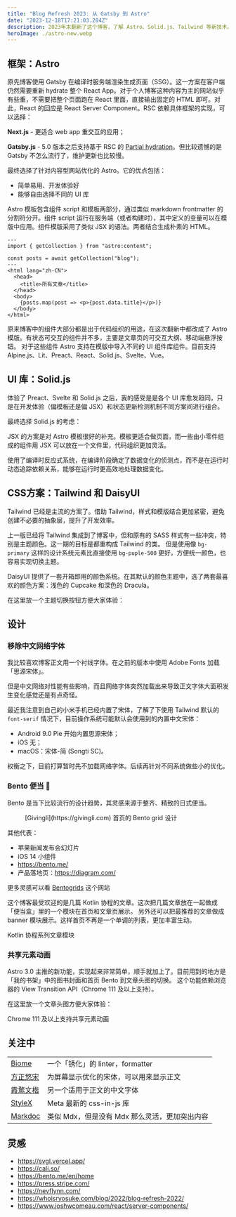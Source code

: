 ```yaml
---
title: "Blog Refresh 2023: 从 Gatsby 到 Astro"
date: "2023-12-18T17:21:03.284Z"
description: 2023年末翻新了这个博客，了解 Astro、Solid.js、Tailwind 等新技术。
heroImage: ./astro-new.webp
---
```




## 框架：Astro

原先博客使用 Gatsby 在编译时服务端渲染生成页面（SSG）。这一方案在客户端仍然需要重新 hydrate 整个 React App。对于个人博客这种内容为主的网站似乎有些重，不需要把整个页面跑在 React 里面，直接输出固定的 HTML 即可。对此，React 的回应是 React Server Component。RSC 依赖具体框架的实现，可以选择：

**Next.js** - 更适合 web app 重交互的应用；

**Gatsby.js** - 5.0 版本之后支持基于 RSC 的 [Partial hydration](https://www.gatsbyjs.com/docs/how-to/performance/partial-hydration/)。但比较遗憾的是 Gatsby 不怎么流行了，维护更新也比较慢。

最终选择了针对内容型网站优化的 Astro。它的优点包括：

- 简单易用、开发体验好
- 能够自由选择不同的 UI 库

Astro 模板包含组件 script 和模板两部分，通过类似 markdown frontmatter 的分割符分开。组件 script 运行在服务端（或者构建时），其中定义的变量可以在模版中应用。组件模版采用了类似 JSX 的语法。两者结合生成朴素的 HTML。

```astro
---
import { getCollection } from "astro:content";

const posts = await getCollection("blog");
---
<html lang="zh-CN">
  <head>
    <title>所有文章</title>
  </head>
  <body>
    {posts.map(post => <p>{post.data.title}</p>)}
  </body>
</html>
```

原来博客中的组件大部分都是出于代码组织的用途，在这次翻新中都改成了 Astro 模版。有状态可交互的组件并不多，主要是文章页的可交互大纲、移动端悬浮按钮。
对于这些组件 Astro 支持在模版中导入不同的 UI 组件库组件。目前支持 Alpine.js、Lit、Preact、React、Solid.js、Svelte、Vue。

## UI 库：Solid.js

体验了 Preact、Svelte 和 Solid.js 之后，我的感受是是各个 UI 库愈发趋同，只是在开发体验（偏模板还是偏 JSX）和状态更新检测机制不同方案间进行组合。

<UiLibs2023 class="m-auto" />

最终选择 Solid.js 的考虑：

JSX 的方案是对 Astro 模板很好的补充。模板更适合做页面，而一些由小零件组成的组件用 JSX 可以放在一个文件里，代码组织更加灵活。

使用了编译时反应式系统，在编译阶段确定了数据变化的侦测点，而不是在运行时动态追踪依赖关系，能够在运行时更高效地处理数据变化。

## CSS方案：Tailwind 和 DaisyUI

Tailwind 已经是主流的方案了。借助 Tailwind，样式和模版结合更加紧密，避免创建不必要的抽象层，提升了开发效率。

上一版已经将 Tailwind 集成到了博客中，但和原有的 SASS 样式有一些冲突，特别是主题颜色。这一期的目标是都重构成 Tailwind 的类。
但是使用像 `bg-primary` 这样的设计系统元素比直接使用 `bg-puple-500` 更好，方便统一颜色，也容易实现切换主题。

DaisyUI 提供了一套开箱即用的颜色系统。在其默认的颜色主题中，选了两套最喜欢的颜色方案：浅色的 Cupcake 和深色的 Dracula。

在这里放一个主题切换按钮方便大家体验：

<div class="mockup-window ring-1 ring-base-content/20 shadow">
    <div class="px-4">
        <div class="flex items-center justify-end pb-4">
            <ThemeToggle client:only="solid-js" />
        </div>
        <Swatches class="mb-4" />
    </div>
</div>



## 设计

### 移除中文网络字体

我比较喜欢博客正文用一个衬线字体。在之前的版本中使用 Adobe Fonts 加载「思源宋体」。

但是中文网络对性能有些影响，而且网络字体突然加载出来导致正文字体大面积发生变化感觉还是有点奇怪。

最近我注意到自己的小米手机已经内置了宋体，了解了下使用 Tailwind 默认的 `font-serif` 情况下，目前操作系统可能默认会使用到的内置中文宋体：

- Android 9.0 Pie 开始内置思源宋体；
- iOS 无；
- macOS：宋体-简 (Songti SC)。

权衡之下，目前打算暂时先不加载网络字体。后续再针对不同系统做些小的优化。

### Bento 便当 🍱

Bento 是当下比较流行的设计趋势，其灵感来源于整齐、精致的日式便当。


<figure>
    <BentoGridExample />
    <figcaption>[Givingli](https://givingli.com) 首页的 Bento grid 设计</figcaption>
</figure>

其他代表：

- 苹果新闻发布会幻灯片
- iOS 14 小组件
- https://bento.me/
- 产品落地页：https://diagram.com/

更多灵感可以看 [Bentogrids](https://bentogrids.com/) 这个网站

这个博客最受欢迎的是几篇 Kotlin 协程的文章。这次把几篇文章放在一起做成「便当盒」里的一个模块在首页和文章页展示。
另外还可以把最推荐的文章做成 banner 模块展示。这样首页不再是一个单调的列表，更加丰富生动。

<KotlinSection class="max-w-96 m-auto"/>

<figcaption>Kotlin 协程系列文章模块</figcaption>


### 共享元素动画

Astro 3.0 主推的新功能，实现起来非常简单，顺手就加上了。目前用到的地方是「我的书架」中的图书封面和首页 Bento 到文章头图的切换。
这个功能依赖浏览器的 View Transition API（Chrome 111 及以上支持）。

在这里放一个文章头图方便大家体验：

<TemporalSection class="w-full h-36" />

<p class="text-base-content/50 text-sm font-sans text-center">Chrome 111 及以上支持共享元素动画</p>

## 关注中

|||
|---|---|
|[Biome](https://biomejs.dev)|一个「锈化」的 linter，formatter|
|[方正悠宋](https://www.ifanr.com/1130607)|为屏幕显示优化的宋体，可以用来显示正文|
|[霞鹜文楷](https://lxgw,.github.io/2021/01/28/Klee-Simpchin/)|另一个适用于正文的中文字体|
|[StyleX](https://stylexjs.com)|Meta 最新的 css-in-js 库|
|[Markdoc](https://markdoc.dev)|类似 Mdx，但是没有 Mdx 那么灵活，更加突出内容|


## 灵感

- https://svgl.vercel.app/
- https://cali.so/
- https://bento.me/en/home
- https://press.stripe.com/
- https://nevflynn.com/
- https://whoisryosuke.com/blog/2022/blog-refresh-2022/
- https://www.joshwcomeau.com/react/server-components/
